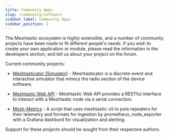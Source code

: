 ```yaml
---
title: Community Apps
slug: /community/software
sidebar_label: Community Apps
sidebar_position: 2
---
```


The Meshtastic ecosystem is highly extensible, and a number of community projects have been made to fit different people's needs. If you wish to create your own application or module, please read the information in the developers section, and tell us about your project on the forum.

Current community projects:

- [Meshtasticator (Simulator)](/docs/community/software/community/meshtasticator.mdx) - Meshtasticator is a discrete-event and interactive simulator that mimics the radio section of the device software.

- [Meshtastic Web API](/docs/community/software/community/meshtastic-web-api.mdx) - Meshtastic Web API provides a RESTful interface to interact with a Meshtastic node via a serial connection.

- [Mesh-Metrics](https://github.com/cordelster/mesh-metrics) - A script that uses meshtastic-cli to pole repeaters for their telemetry and formats for ingestion by prometheus_node_exporter with a Grafana dashbord for visualization and alerting.

Support for these projects should be sought from their respective authors.
